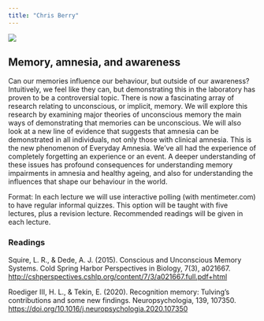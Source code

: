```yaml
---
title: "Chris Berry"
---
```


![](images/Chris--6-2_sq.jpg)

## Memory, amnesia, and awareness

Can our memories influence our behaviour, but outside of our awareness? Intuitively, we feel like they can, but demonstrating this in the laboratory has proven to be a controversial topic. There is now a fascinating array of research relating to unconscious, or implicit, memory. We will explore this research by examining major theories of unconscious memory the main ways of demonstrating that memories can be unconscious. We will also look at a new line of evidence that suggests that amnesia can be demonstrated in all individuals, not only those with clinical amnesia. This is the new phenomenon of Everyday Amnesia. We’ve all had the experience of completely forgetting an experience or an event. A deeper understanding of these issues has profound consequences for understanding memory impairments in amnesia and healthy ageing, and also for understanding the influences that shape our behaviour in the world. 

Format: In each lecture we will use interactive polling (with mentimeter.com) to have regular informal quizzes. This option will be taught with five lectures, plus a revision lecture. Recommended readings will be given in each lecture.  


### Readings

Squire, L. R., & Dede, A. J. (2015). Conscious and Unconscious Memory Systems. Cold Spring Harbor Perspectives in Biology, 7(3), a021667. <http://cshperspectives.cshlp.org/content/7/3/a021667.full.pdf+html> 

Roediger III, H. L., & Tekin, E. (2020). Recognition memory: Tulving's contributions and some new findings. Neuropsychologia, 139, 107350. <https://doi.org/10.1016/j.neuropsychologia.2020.107350>
